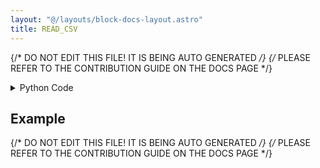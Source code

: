 ```yaml
---
layout: "@/layouts/block-docs-layout.astro"
title: READ_CSV
---
```


{/* DO NOT EDIT THIS FILE! IT IS BEING AUTO GENERATED */}
{/* PLEASE REFER TO THE CONTRIBUTION GUIDE ON THE DOCS PAGE */}


<PythonDocsDisplay docstring={docstring} />

<details>
<summary>Python Code</summary>

```python
from flojoy import flojoy, DataFrame
import pandas as pd


@flojoy
def READ_CSV(
    file_path: str = "https://raw.githubusercontent.com/cs109/2014_data/master/countries.csv",
) -> DataFrame:
    """The READ_CSV node reads a .csv file from disk or a URL, and then returns a dataframe.

    Parameters
    ----------
    file_path : str
        File path to the .csv file or an URL of a .csv file.

    Returns
    -------
    DataFrame
        DataFrame loaded from .csv file
    """

    df = pd.read_csv(file_path)  # type: ignore
    return DataFrame(df=df)

```

[Find this Flojoy Block on GitHub](https://github.com/flojoy-ai/blocks/blob/main/blocks/EXTRACTORS/FILE/READ_CSV/READ_CSV.py)

</details>

## Example


<GetHelpWidget />


<AppDisplay app={app} blockName="READ_CSV" client:visible />


<Example />

{/* DO NOT EDIT THIS FILE! IT IS BEING AUTO GENERATED */}
{/* PLEASE REFER TO THE CONTRIBUTION GUIDE ON THE DOCS PAGE */}
